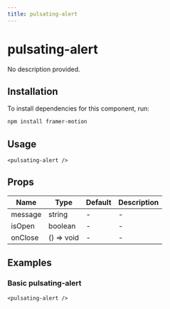 ```yaml
---
title: pulsating-alert
---
```


# pulsating-alert

No description provided.

## Installation
To install dependencies for this component, run:
```bash
npm install framer-motion
```

## Usage
```tsx
<pulsating-alert />
```

## Props
| Name      | Type     | Default | Description                 |
|-----------|----------|---------|-----------------------------|
| message | string | - | - |
| isOpen | boolean | - | - |
| onClose | () => void | - | - |

## Examples

### Basic pulsating-alert
```tsx
<pulsating-alert />
```


